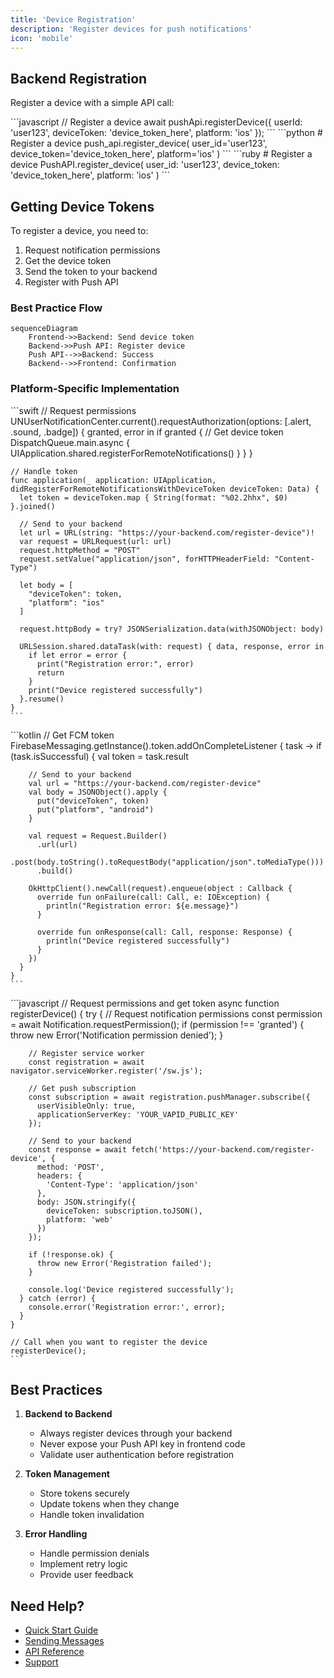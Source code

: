 ```yaml
---
title: 'Device Registration'
description: 'Register devices for push notifications'
icon: 'mobile'
---
```


## Backend Registration

Register a device with a simple API call:

<Tabs>
  <Tab title="Node.js">
    ```javascript
    // Register a device
    await pushApi.registerDevice({
      userId: 'user123',
      deviceToken: 'device_token_here',
      platform: 'ios'
    });
    ```
  </Tab>
  <Tab title="Python">
    ```python
    # Register a device
    push_api.register_device(
      user_id='user123',
      device_token='device_token_here',
      platform='ios'
    )
    ```
  </Tab>
  <Tab title="Ruby">
    ```ruby
    # Register a device
    PushAPI.register_device(
      user_id: 'user123',
      device_token: 'device_token_here',
      platform: 'ios'
    )
    ```
  </Tab>
</Tabs>

## Getting Device Tokens

To register a device, you need to:
1. Request notification permissions
2. Get the device token
3. Send the token to your backend
4. Register with Push API

### Best Practice Flow

```mermaid
sequenceDiagram
    Frontend->>Backend: Send device token
    Backend->>Push API: Register device
    Push API-->>Backend: Success
    Backend-->>Frontend: Confirmation
```

### Platform-Specific Implementation

<Tabs>
  <Tab title="iOS">
    ```swift
    // Request permissions
    UNUserNotificationCenter.current().requestAuthorization(options: [.alert, .sound, .badge]) { granted, error in
      if granted {
        // Get device token
        DispatchQueue.main.async {
          UIApplication.shared.registerForRemoteNotifications()
        }
      }
    }

    // Handle token
    func application(_ application: UIApplication, didRegisterForRemoteNotificationsWithDeviceToken deviceToken: Data) {
      let token = deviceToken.map { String(format: "%02.2hhx", $0) }.joined()
      
      // Send to your backend
      let url = URL(string: "https://your-backend.com/register-device")!
      var request = URLRequest(url: url)
      request.httpMethod = "POST"
      request.setValue("application/json", forHTTPHeaderField: "Content-Type")
      
      let body = [
        "deviceToken": token,
        "platform": "ios"
      ]
      
      request.httpBody = try? JSONSerialization.data(withJSONObject: body)
      
      URLSession.shared.dataTask(with: request) { data, response, error in
        if let error = error {
          print("Registration error:", error)
          return
        }
        print("Device registered successfully")
      }.resume()
    }
    ```
  </Tab>
  <Tab title="Android">
    ```kotlin
    // Get FCM token
    FirebaseMessaging.getInstance().token.addOnCompleteListener { task ->
      if (task.isSuccessful) {
        val token = task.result
        
        // Send to your backend
        val url = "https://your-backend.com/register-device"
        val body = JSONObject().apply {
          put("deviceToken", token)
          put("platform", "android")
        }
        
        val request = Request.Builder()
          .url(url)
          .post(body.toString().toRequestBody("application/json".toMediaType()))
          .build()
        
        OkHttpClient().newCall(request).enqueue(object : Callback {
          override fun onFailure(call: Call, e: IOException) {
            println("Registration error: ${e.message}")
          }
          
          override fun onResponse(call: Call, response: Response) {
            println("Device registered successfully")
          }
        })
      }
    }
    ```
  </Tab>
  <Tab title="Web">
    ```javascript
    // Request permissions and get token
    async function registerDevice() {
      try {
        // Request notification permissions
        const permission = await Notification.requestPermission();
        if (permission !== 'granted') {
          throw new Error('Notification permission denied');
        }

        // Register service worker
        const registration = await navigator.serviceWorker.register('/sw.js');
        
        // Get push subscription
        const subscription = await registration.pushManager.subscribe({
          userVisibleOnly: true,
          applicationServerKey: 'YOUR_VAPID_PUBLIC_KEY'
        });

        // Send to your backend
        const response = await fetch('https://your-backend.com/register-device', {
          method: 'POST',
          headers: {
            'Content-Type': 'application/json'
          },
          body: JSON.stringify({
            deviceToken: subscription.toJSON(),
            platform: 'web'
          })
        });
        
        if (!response.ok) {
          throw new Error('Registration failed');
        }
        
        console.log('Device registered successfully');
      } catch (error) {
        console.error('Registration error:', error);
      }
    }

    // Call when you want to register the device
    registerDevice();
    ```
  </Tab>
</Tabs>

## Best Practices

1. **Backend to Backend**
   - Always register devices through your backend
   - Never expose your Push API key in frontend code
   - Validate user authentication before registration

2. **Token Management**
   - Store tokens securely
   - Update tokens when they change
   - Handle token invalidation

3. **Error Handling**
   - Handle permission denials
   - Implement retry logic
   - Provide user feedback

## Need Help?

- [Quick Start Guide](/api-reference/quickstart)
- [Sending Messages](/api-reference/send-message)
- [API Reference](/api-reference)
- [Support](mailto:support@push.com) 